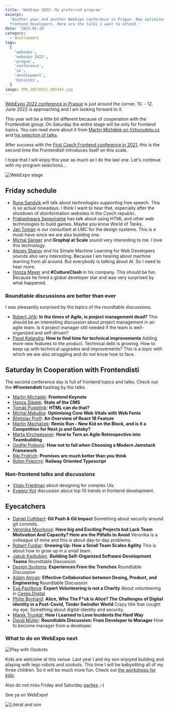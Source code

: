 ```yaml
---
title: 'WebExpo 2022: My preferred program'
excerpt:
  'Another year and another WebExpo conference in Prague. Now optimized for
  frontend developers. Here are the talks I want to attend.'
date: '2022-05-28'
category:
  - development
tags:
  [
    'webexpo',
    'webexpo 2022',
    'prague',
    'conference',
    'ux',
    'development',
    'bussines',
  ]
image: IMG_20210921_085445.jpg
---
```


[WebExpo 2022 conference in Prague](https://www.webexpo.net/prague2022) is just
around the corner. 10. - 12. June 2022 is approaching and I am looking forward
to it.

This year will be a little bit different because of cooperation with the
Frontendisti group. On Saturday the entire stage will be only for frontend
topics. You can read more about it from
[Martin Michálek on Vzhurudolu.cz](https://www.vzhurudolu.cz) and
[his selection of talks](https://www.vzhurudolu.cz/blog/214-webexpo-2022).

After success with the
[First Czech Frontend conference in 2021](https://frontendisti.cz/konference),
this is the second time the Frontendisti introduces itself on this scale.

I hope that I will enjoy this year as much as I do the last one. Let's continue
with my program selections…

![WebExpo stage](./IMG_20210921_092042.jpg)

## Friday schedule

- [Runa Sandvik](https://www.webexpo.net/prague2022/talk/designing-technology-that-enables-free-speech)
  will talk about technologies supporting free speech. This is so actual
  nowadays. I think I want to hear that, especially after the shutdown of
  disinformation websites in the Czech republic.
- [Prabashwara Seneviratne](https://www.webexpo.net/prague2022/talk/building-pc-game-uis-with-html)
  has talk about using HTML and other web technologies to build games. Maybe you
  know World of Tanks.
- [Jan Toman](https://www.webexpo.net/prague2022/talk/data-informed-design-systems)
  is our consultant at LMC for the design systems. This is a must-have since we
  are also building one.
- [Michal Sänger](https://www.webexpo.net/prague2022/talk/graphql-at-scale) and
  **Graphql at Scale** sound very interesting to me. I love this technology.
- [Alexey Sharov](https://www.webexpo.net/prague2022/talk/simple-machine-learning-for-web-developers-from-theory-to-practice)
  and his Simple Machine Learning for Web Developers sounds also very
  interesting. Because I am hearing about machine learning from all around. But
  everybody is talking about AI. So I need to hear more.
- [Honza Mayer](https://www.webexpo.net/prague2022/talk/jan-mayer) and
  **#CultureClash** in his company. This should be fun. Because he hired a
  global developer star and was very surprised by what happened.

### Roundtable discussions are better than ever

I was pleasantly surprised by the topics of the roundtable discussions.

- [Robert Jiřík](https://www.webexpo.net/prague2022/talk/roundtable-discussion):
  **In the times of Agile, is project management dead?** This should be an
  interesting discussion about project management in an agile team. Is it
  project manager still needed if the team is well-organized and self-driven?
- [Pavel Kalandra](https://www.webexpo.net/prague2022/talk/roundtable-discussion-2):
  **How to find time for technical improvements** Adding more new features to
  the product. Technical debt is growing. How to keep up with technical upgrades
  and improvements? This is a topic with which we are also struggling and do not
  know how to face.

## Saturday In Cooperation with Frontendisti

The second conference day is full of frontend topics and talks. Check out the
**#Frontendisti** hashtag by the talks.

- [Martin Michálek](https://www.webexpo.net/prague2022/talk/frontend-keynote):
  **Frontend Keynote**
- [Honza Sládek](https://www.webexpo.net/prague2022/talk/jan-sladek): **State of
  the CMS**
- [Tomáš Pustelník](https://www.webexpo.net/prague2022/talk/html-can-do-that):
  **HTML can do that?**
- [Michal Matuška](https://www.webexpo.net/prague2022/talk/optimising-core-web-vitals-with-web-fonts):
  **Optimising Core Web Vitals with Web Fonts**
- [Břetislav Proft](https://www.webexpo.net/prague2022/talk/vankova-proft-tba):
  **An Overview of React 18 Feature**
- [Martin Macháček](https://www.webexpo.net/prague2022/talk/remix-run-new-kid-on-the-block-and-is-it-a-competition-for-next-js-and-gatsby):
  **Remix Run - New Kid on the Block, and is it a Competition for Next.js and
  Gatsby?**
- [Marta Kirchgessner](https://www.webexpo.net/prague2022/talk/how-to-turn-an-agile-retrospective-into-a-teambuilding):
  **How to Turn an Agile Retrospective into Teambuilding**
- [Ondřej Polesný](https://www.webexpo.net/prague2022/talk/how-not-to-fail-when-choosing-a-modern-jamstack-framework):
  **How not to fail when Choosing a Modern Jamstack Framework**
- [Riki Fridrich](https://www.webexpo.net/prague2022/talk/riki-fridrich):
  **Promises are much better than you think**
- [Robin Pokorný](https://www.webexpo.net/prague2022/talk/railway-oriented-typescript):
  **Railway Oriented Typescript**

### Non-frontend talks and discussions

- [Vitaly Friedman](https://www.webexpo.net/prague2022/talk/designing-for-complex-uis)
  about designing for complex UIs.
- [Evgeny Kot](https://www.webexpo.net/prague2022/talk/roundtable-discussion-6)
  discussion about top 10 trends in frontend development.

## Eyecatchers

- [Daniel Cuthbert](https://www.webexpo.net/prague2022/talk/git-push-git-impact):
  **Git Push & Git Impact** Something about security around git commits.
- [Veronika Mourková](https://www.webexpo.net/prague2022/talk/have-big-and-exciting-projects-but-lack-team-motivation-and-capacity-here-are-the-pitfalls-to-avoid):
  **Have big and Exciting Projects but Lack Team Motivation And Capacity? Here
  are the Pitfalls to Avoid** Veronika is a colleague of mine and this is about
  day-to-day problems.
- [Robert Fujdiar](https://www.webexpo.net/prague2022/talk/growing-up-how-a-small-team-scales-agility):
  **Growing Up: How a Small Team Scales Agility** This is about how to grow up
  in a small team.
- [Jakub Kadlubiec](https://www.webexpo.net/prague2022/talk/roundtable-discussion-3):
  **Building Self-Organized Software Development Teams** Roundtable Discussion
- [Design Systems](https://www.webexpo.net/prague2022/talk/roundtable-discussion-4):
  **Experiences From the Trenches** Roundtable Discussion
- [Adam Amran](https://www.webexpo.net/prague2022/talk/roundtable-discussion-5):
  **Effective Collaboration between Desing, Product, and Engineering**
  Roundtable Discussion
- [Eva Pavlíková](https://www.webexpo.net/prague2022/talk/eva-pavlikova):
  **Expert Volunteering is not a Charity** About volunteering in
  [Cesko.Digital](https://cesko.digital/)
- [Philip Bonhard](https://www.webexpo.net/prague2022/talk/alice-who-the-f-ck-is-alice-the-challenges-of-digital-identity-in-a-post-covid-tinder-swindler-world):
  **Alice, Who The F\*ck is Alice? The Challenges of Digital identity in a
  Post-Covid, Tinder Swindler World** Crazy title that cought my eye. Something
  about digital identity and security.
- [Marek Trunkát](https://www.webexpo.net/prague2022/talk/how-i-learned-to-love-incidents-the-hard-way):
  **How I Learned to Love Incidents the Hard Way**
- [David Müller](https://www.webexpo.net/prague2022/talk/roundtable-discussion-8):
  **Roundtable Discussion: From Developer to Manager** How to become manager
  from a developer.

### What to do on WebExpo next

![Play with Ozobots](./IMG_20210921_115046.jpg 'Playing with Ozobots')

Kids are welcome at this venue. Last year I and my son enjoyed building and
playing with lego robots and ozobots. This time I will be babysitting all of my
three children. So it will be much more fun. Check out
[the workshops for kids](https://www.webexpo.net/prague2022/talk/workshop-for-kids-lounge-area-for-parents-with-babies).

Also do not miss Friday and Saturday
[parties](https://www.webexpo.net/prague2022/venue) ;-)

See ya on WebExpo!

![Literat and son](./IMG_20210921_090929.jpg 'See ya on WebExpo!')
